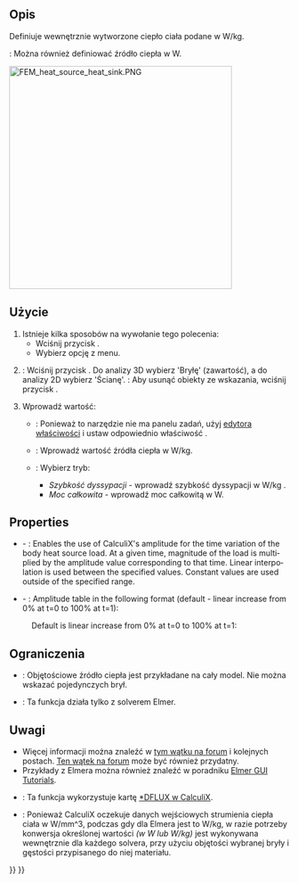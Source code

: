 <languages/>

{{Docnav
|[[FEM_ConstraintTemperature/pl|Warunek brzegowy temperatury]]
|[[FEM_ConstantVacuumPermittivity/pl|Zdefiniuj przenikalność elektryczną próżni]]
|[[FEM_Workbench/pl|środowisko pracy MES]]
|IconL=FEM_ConstraintTemperature.svg
|IconR=FEM_ConstantVacuumPermittivity.svg
|IconC=Workbench_FEM.svg
}}

{{GuiCommandContainer|
{{GuiCommand/pl
|Name=FEM ConstraintBodyHeatSource
|Name/pl=MES: Objętościowe źródło ciepła
|MenuLocation=Model → Warunki brzegowe i obciążenia termiczne → Objętościowe źródło ciepła
|Workbenches=[[FEM_Workbench/pl|MES]]
|Version=0.19
|SeeAlso=[[FEM_tutorial/pl|Poradnik MES]]
}}
{{GuiCommandFemInfo/pl
|Solvers=CalculiX, Elmer
}}
}}

<span id="Description"></span>
==Opis==

Definiuje wewnętrznie wytworzone ciepło ciała podane w W/kg.

{{VersionPlus/pl|1.0}}: Można również definiować źródło ciepła w W.

[[Image:FEM_heat_source_heat_sink.PNG|400px]]
{{Caption|Radiator z procesorem pod spodem służącym jako objętościowe źródło ciepła}}

<span id="Usage"></span>
==Użycie==

# Istnieje kilka sposobów na wywołanie tego polecenia:
#* Wciśnij przycisk {{Button|[[Image:FEM_ConstraintBodyHeatSource.svg|16px]] '''Objętościowe źródło ciepła'''}}.
#* Wybierz opcję {{MenuCommand|Model → Warunki brzegowe i obciążenia termiczne → [[Image:FEM_ConstraintBodyHeatSource.svg|16px]] Objętościowe źródło ciepła}} z menu.
# {{VersionPlus/pl|0.21}}: Wciśnij przycisk {{Button|Dodaj}}. Do analizy 3D wybierz 'Bryłę' (zawartość), a do analizy 2D wybierz 'Ścianę'. {{Version/pl|1.1}}: Aby usunąć obiekty ze wskazania, wciśnij przycisk {{Button|Usuń}}. 
# Wprowadź wartość: 
#* {{VersionMinus/pl|0.20}}: Ponieważ to narzędzie nie ma panelu zadań, użyj [[Property_editor/pl|edytora właściwości]] i ustaw odpowiednio właściwość {{PropertyData|Heat Source}}.
#* {{Version/pl|0.21}}: Wprowadź wartość źródła ciepła w W/kg.
#* {{VersionPlus/pl|1.0}}: Wybierz tryb:
#** ''Szybkość dyssypacji'' - wprowadź szybkość dyssypacji w W/kg .
#** ''Moc całkowita'' - wprowadź moc całkowitą w W.

<div lang="en" dir="ltr" class="mw-content-ltr">
==Properties==
</div>

<div lang="en" dir="ltr" class="mw-content-ltr">
* {{PropertyData|Enable Amplitude}} - {{Version|1.1}}: Enables the use of CalculiX's amplitude for the time variation of the body heat source load. At a given time, magnitude of the load is multiplied by the amplitude value corresponding to that time. Linear interpolation is used between the specified values. Constant values are used outside of the specified range.
* {{PropertyData|Amplitude Values}} - {{Version|1.1}}: Amplitude table in the following format (default - linear increase from 0% at t=0 to 100% at t=1):
</div>

: {{Code|lang=text|code=
time_1, amplitude_value_1
...
}}

<div lang="en" dir="ltr" class="mw-content-ltr">
: Default is linear increase from 0% at t=0 to 100% at t=1:
</div>

: {{Code|lang=text|code=
0, 0
1, 1
}}

<span id="Limitations"></span>
==Ograniczenia==

* {{VersionMinus/pl|0.20}}: Objętościowe źródło ciepła jest przykładane na cały model. Nie można wskazać pojedynczych brył.
* {{VersionMinus/pl|0.21}}: Ta funkcja działa tylko z solverem Elmer.

<span id="Notes"></span>
==Uwagi==

* Więcej informacji można znaleźć w [https://forum.freecad.org/viewtopic.php?f=18&t=44705&start=490#p422539 tym wątku na forum] i kolejnych postach.  [https://forum.freecad.org/viewtopic.php?f=18&t=28926 Ten wątek na forum] może być również przydatny.
* Przykłady z Elmera można również znaleźć w poradniku [https://www.nic.funet.fi/pub/sci/physics/elmer/doc/ElmerTutorials.pdf Elmer GUI Tutorials].
* {{VersionPlus|1.0}}: Ta funkcja wykorzystuje kartę [https://web.mit.edu/calculix_v2.7/CalculiX/ccx_2.7/doc/ccx/node188.html *DFLUX w CalculiX].
* {{VersionPlus|1.0}}: Ponieważ CalculiX oczekuje danych wejściowych strumienia ciepła ciała w W/mm^3, podczas gdy dla Elmera jest to W/kg,  w razie potrzeby konwersja określonej wartości ''(w W lub W/kg)'' jest wykonywana wewnętrznie dla każdego solvera, przy użyciu objętości wybranej bryły i gęstości przypisanego do niej materiału.

{{Docnav
|[[FEM_ConstraintTemperature/pl|Warunek brzegowy temperatury]]
|[[FEM_ConstantVacuumPermittivity/pl|Zdefiniuj przenikalność elektryczną próżni]]
|[[FEM_Workbench/pl|środowisko pracy MES]]
|IconL=FEM_ConstraintTemperature.svg
|IconR=FEM_ConstantVacuumPermittivity.svg
|IconC=Workbench_FEM.svg
}}

{{FEM Tools navi{{#translation:}}}}
{{Userdocnavi{{#translation:}}}}
